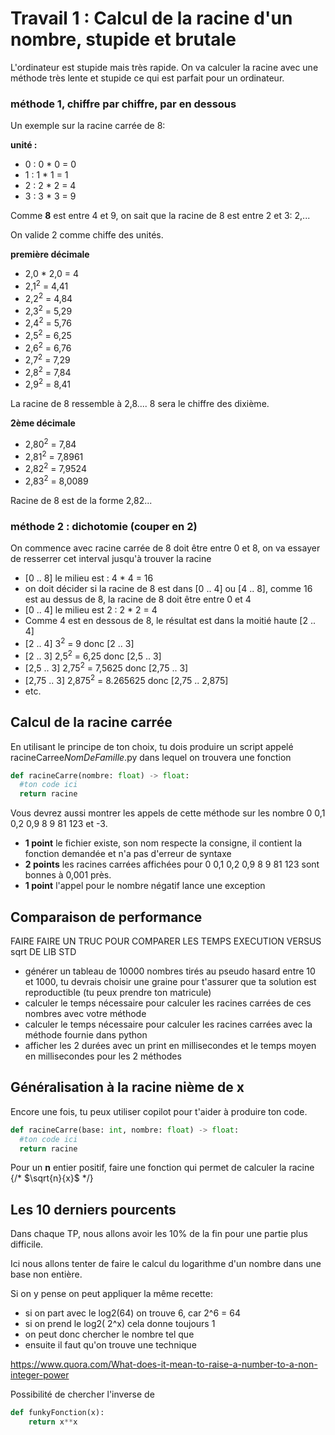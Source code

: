# Travail 1 : Calcul de la racine d'un nombre, stupide et brutale

L'ordinateur est stupide mais très rapide. On va calculer la racine
avec une méthode très lente et stupide ce qui est parfait pour un ordinateur.

### méthode 1, chiffre par chiffre, par en dessous

Un exemple sur la racine carrée de 8:

**unité :**
- 0 : 0 * 0 = 0
- 1 : 1 * 1 = 1
- 2 : 2 * 2 = 4
- 3 : 3 * 3 = 9

Comme **8** est entre 4 et 9, on sait que la racine de 8
est entre 2 et 3: 2,...

On valide 2 comme chiffe des unités.

**première décimale**
- 2,0 * 2,0 = 4
- 2,1<sup>2</sup> = 4,41
- 2,2<sup>2</sup> = 4,84
- 2,3<sup>2</sup> = 5,29
- 2,4<sup>2</sup> = 5,76
- 2,5<sup>2</sup> = 6,25
- 2,6<sup>2</sup> = 6,76
- 2,7<sup>2</sup> = 7,29
- 2,8<sup>2</sup> = 7,84
- 2,9<sup>2</sup> = 8,41

La racine de 8 ressemble à 2,8.... 8 sera le chiffre des dixième.

**2ème décimale**
- 2,80<sup>2</sup> = 7,84
- 2,81<sup>2</sup> = 7,8961
- 2,82<sup>2</sup> = 7,9524
- 2,83<sup>2</sup> = 8,0089

Racine de 8 est de la forme 2,82...

### méthode 2 : dichotomie (couper en 2)
On commence avec racine carrée de 8 doit être entre 0 et 8, on va essayer de resserrer cet interval jusqu'à trouver la racine
- [0 .. 8] le milieu est : 4 * 4 = 16
- on doit décider si la racine de 8 est dans [0 .. 4] ou [4 .. 8], comme 16 est au dessus de 8, la racine de 8 doit être entre 0 et 4
- [0 .. 4] le milieu est 2 : 2 * 2 = 4
- Comme 4 est en dessous de 8, le résultat est dans la moitié haute [2 .. 4]
- [2 .. 4] 3<sup>2</sup> = 9 donc [2 .. 3]
- [2 .. 3] 2,5<sup>2</sup> = 6,25 donc [2,5 .. 3]
- [2,5 .. 3] 2,75<sup>2</sup> = 7,5625 donc [2,75 .. 3]
- [2,75 .. 3] 2,875<sup>2</sup> = 8.265625 donc [2,75 .. 2,875]
- etc.

## Calcul de la racine carrée

En utilisant le principe de ton choix, tu dois produire un script
appelé racineCarree*NomDeFamille*.py dans lequel on trouvera une fonction
```python
def racineCarre(nombre: float) -> float:
  #ton code ici
  return racine
```
Vous devrez aussi montrer les appels de cette méthode sur les nombre 0 0,1 0,2 0,9 8 9 81 123 et -3.

- **1 point** le fichier existe, son nom respecte la consigne, il contient la fonction demandée et n'a pas d'erreur de syntaxe
- **2 points** les racines carrées affichées pour 0 0,1 0,2 0,9 8 9 81 123 sont bonnes à 0,001 près.
- **1 point** l'appel pour le nombre négatif lance une exception

## Comparaison de performance

FAIRE FAIRE UN TRUC POUR COMPARER LES TEMPS EXECUTION VERSUS sqrt DE LIB STD
- générer un tableau de 10000 nombres tirés au pseudo hasard entre 10 et 1000, tu devrais choisir une graine pour t'assurer que ta solution est reproductible (tu peux prendre ton matricule)
- calculer le temps nécessaire pour calculer les racines carrées de ces nombres avec votre méthode
- calculer le temps nécessaire pour calculer les racines carrées avec la méthode fournie dans python
- afficher les 2 durées avec un print en millisecondes et le temps moyen en millisecondes pour les 2 méthodes

## Généralisation à la racine nième de x

Encore une fois, tu peux utiliser copilot pour t'aider à produire ton code.

```python
def racineCarre(base: int, nombre: float) -> float:
  #ton code ici
  return racine
```

Pour un **n** entier positif, faire une fonction qui permet de calculer la racine
{/* $\sqrt{n}{x}$ */}


## Les 10 derniers pourcents

Dans chaque TP, nous allons avoir les 10% de la fin pour une partie plus difficile.

Ici nous allons tenter de faire le calcul du logarithme d'un nombre dans une base non entière.

Si on y pense on peut appliquer la même recette:
- si on part avec le log2(64) on trouve 6, car 2^6 = 64
- si on prend le log2( 2^x) cela donne toujours 1
- on peut donc chercher le nombre tel que
- ensuite il faut qu'on trouve une technique

https://www.quora.com/What-does-it-mean-to-raise-a-number-to-a-non-integer-power

Possibilité de chercher l'inverse de
```python
def funkyFonction(x):
    return x**x
```